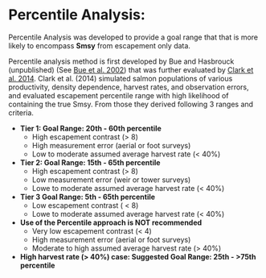 # Percentile Analysis:
Percentile Analysis was developed to provide a goal range that that is more likely to encompass **Smsy** from escapement only data. 

Percentile analysis method is first developed by Bue and Hasbrouck (unpublished) (See [Bue et al. 2002](http://www.adfg.alaska.gov/FedAidPDFs/RIR.2A.2002.35.pdf)) that was further evaluated by [Clark et al. 2014](http://www.adfg.alaska.gov/FedAidPDFs/FMS14-06.pdf).  Clark et al. (2014) simulated salmon populations of various productivity, density dependence, harvest rates, and observation errors, and evaluated escapement percentile range with high likelihood of containing the true Smsy.  From those they derived following 3 ranges and criteria.  


* **Tier 1: Goal Range: 20th - 60th percentile** 
  * High escapement contrast (> 8)
  * High measurement error (aerial or foot surveys)
  * Low to moderate assumed average harvest rate (< 40%)

* **Tier 2: Goal Range: 15th - 65th percentile**
  * High escapement contrast (> 8)
  * Low measurement error (weir or tower surveys)
  * Lowe to moderate assumed average harvest rate (< 40%)

* **Tier 3 Goal Range: 5th - 65th percentile**
  * Low escapement contrast ( < 8)
  * Lowe to moderate assumed average harvest rate (< 40%)

* **Use of the Percentile approach is NOT recommended**
  * Very low escapement contrast (< 4)
  * High measurement error (aerial or foot surveys)
  * Moderate to high assumed average harvest rate (> 40%)  

* **High harvest rate (> 40%) case: Suggested Goal Range: 25th - >75th percentile**
 
